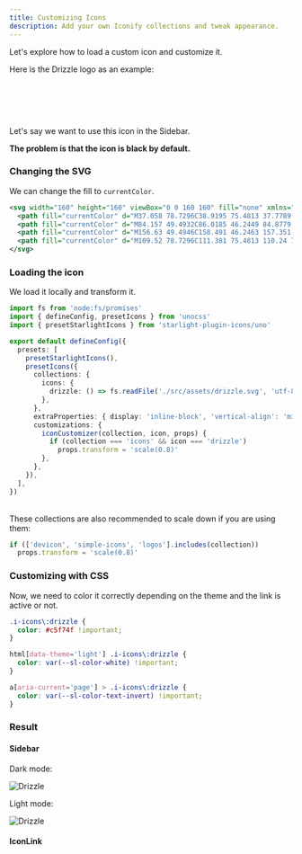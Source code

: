 ```yaml
---
title: Customizing Icons
description: Add your own Iconify collections and tweak appearance.
---
```



Let's explore how to load a custom icon and customize it.

Here is the Drizzle logo as an example:

<br />

<span class="i-icons:drizzle size-5em text-white"></span>

<br />
<br />

Let's say we want to use this icon in the Sidebar.

**The problem is that the icon is black by default.**

### Changing the SVG

We can change the fill to `currentColor`.

```xml title="drizzle.svg" "fill="currentColor""
<svg width="160" height="160" viewBox="0 0 160 160" fill="none" xmlns="http://www.w3.org/2000/svg">
  <path fill="currentColor" d="M37.058 78.7296C38.9195 75.4813 37.7789 71.368 34.5104 69.5422C31.2419 67.7164 27.0832 68.8696 25.2218 72.1179L3.37059 110.248C1.50909 113.496 2.64969 117.61 5.91818 119.435C9.18668 121.261 13.3454 120.108 15.2068 116.86L37.058 78.7296Z" />
  <path fill="currentColor" d="M84.157 49.4932C86.0185 46.2449 84.8779 42.1316 81.6094 40.3058C78.3409 38.4801 74.1822 39.6333 72.3208 42.8815L50.4696 81.0116C48.6081 84.2598 49.7487 88.3732 53.0172 90.1989C56.2857 92.0247 60.4444 90.8715 62.3058 87.6233L84.157 49.4932Z" />
  <path fill="currentColor" d="M156.63 49.4946C158.491 46.2463 157.351 42.133 154.082 40.3072C150.814 38.4815 146.655 39.6346 144.793 42.8829L122.942 81.013C121.081 84.2612 122.221 88.3746 125.49 90.2003C128.758 92.0261 132.917 90.8729 134.778 87.6246L156.63 49.4946Z" />
  <path fill="currentColor" d="M109.52 78.7296C111.381 75.4813 110.24 71.368 106.972 69.5422C103.703 67.7164 99.5448 68.8696 97.6833 72.1179L75.8321 110.248C73.9706 113.496 75.1112 117.61 78.3797 119.435C81.6482 121.261 85.8069 120.108 87.6684 116.86L109.52 78.7296Z" />
</svg>
```

### Loading the icon

We load it locally and transform it.

```ts title="uno.config.ts"
import fs from 'node:fs/promises'
import { defineConfig, presetIcons } from 'unocss'
import { presetStarlightIcons } from 'starlight-plugin-icons/uno'

export default defineConfig({
  presets: [
    presetStarlightIcons(),
    presetIcons({
      collections: {
        icons: {
          drizzle: () => fs.readFile('./src/assets/drizzle.svg', 'utf-8'),
        },
      },
      extraProperties: { display: 'inline-block', 'vertical-align': 'middle' },
      customizations: {
        iconCustomizer(collection, icon, props) {
          if (collection === 'icons' && icon === 'drizzle')
            props.transform = 'scale(0.8)'
        },
      },
    }),
  ],
})
```

<br />

<Aside type="tip">
  These collections are also recommended to scale down if you are using them:

  ```ts
  if (['devicon', 'simple-icons', 'logos'].includes(collection))
    props.transform = 'scale(0.8)'
  ```
</Aside>

### Customizing with CSS

Now, we need to color it correctly depending on the theme and the link is active or not.

```css title="src/styles/custom.css"
.i-icons\:drizzle {
  color: #c5f74f !important;
}

html[data-theme='light'] .i-icons\:drizzle {
  color: var(--sl-color-white) !important;
}

a[aria-current='page'] > .i-icons\:drizzle {
  color: var(--sl-color-text-invert) !important;
}
```

### Result

#### Sidebar

Dark mode:

<Image src={DrizzleDemoDark} alt="Drizzle" />

Light mode:

<Image src={DrizzleDemoLight} alt="Drizzle" />

#### IconLink

<br />

<IconLink href="#" icon="i-icons:drizzle" class="demo" title="Drizzle" />

<style>{`
  .demo .starlight-iconlink__icon {
    color: #c5f74f;
  }

  html[data-theme='light'] .demo .starlight-iconlink__icon {
    color: var(--sl-color-white);
  }
`}</style>
